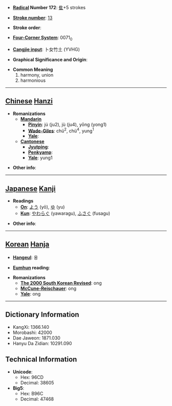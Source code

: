 * '''[[Wiktionary:Chinese radical index| Radical]] Number 172''': [[Wiktionary:Chinese radical index 隹|隹]]+5 strokes

* '''[[Wiktionary:Chinese total strokes index|Stroke number]]''': [[Wiktionary:Chinese total strokes index 13|13]]

* '''Stroke order''': 

* '''[[Wiktionary:Chinese four corner index|Four-Corner System]]''': 0071<sub>0</sub>

* '''[[Wiktionary:Chinese Cangjie index|Cangjie input]]''': 卜女竹土 (YVHG)

* '''Graphical Significance and Origin''': 

* '''Common Meaning'''
*#harmony, union
*# harmonious


----

== [[Chinese]] [[Hanzi]] ==

* '''Romanizations'''
** '''[[Mandarin]]'''
*** '''[[Pinyin]]''': jú (ju2), jù (ju4), yōng (yong1)
*** '''[[Wade-Giles]]''': chü<sup>2</sup>, chü<sup>4</sup>, yung<sup>1</sup>
*** '''[[Yale]]''': 
** '''[[Cantonese]]'''
*** '''[[Jyutping]]''':
*** '''[[Penkyamp]]''': 
*** '''[[Yale]]''': yung1

* '''Other info''': 

----

== [[Japanese]] [[Kanji]] ==

* '''Readings'''
** '''[[On]]''': [[よう]] (yō), [[ゆ]] (yu)
** '''[[Kun]]''': [[やわらぐ]] (yawaragu), [[ふさぐ]] (fusagu)

* '''Other info''':  

----

== [[Korean]] [[Hanja]] ==

* '''[[Hangeul]]''': 옹

* '''[[Eumhun]] reading''': 

* '''Romanizations'''
** '''[[The 2000 South Korean Revised Romanization|The 2000 South Korean Revised]]''': ong
** '''[[McCune-Reischauer]]''': ong
** '''[[Yale]]''': ong

----

== Dictionary Information ==

* KangXi: 1366.140
* Morobashi: 42000
* Dae Jaweon: 1871.030
* Hanyu Da Zidian: 10291.090

== Technical Information ==

* '''Unicode''':
** Hex: 96CD
** Decimal: 38605
* '''Big5''':
** Hex: B96C
** Decimal: 47468